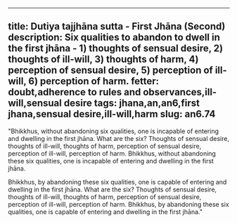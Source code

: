 ---
title: Dutiya tajjhāna sutta - First Jhāna (Second)
description: Six qualities to abandon to dwell in the first jhāna - 1) thoughts of sensual desire, 2) thoughts of ill-will, 3) thoughts of harm, 4) perception of sensual desire, 5) perception of ill-will, 6) perception of harm.
fetter: doubt,adherence to rules and observances,ill-will,sensual desire
tags: jhana,an,an6,first jhana,sensual desire,ill-will,harm
slug: an6.74
----

"Bhikkhus, without abandoning six qualities, one is incapable of entering and dwelling in the first jhāna. What are the six? Thoughts of sensual desire, thoughts of ill-will, thoughts of harm, perception of sensual desire, perception of ill-will, perception of harm. Bhikkhus, without abandoning these six qualities, one is incapable of entering and dwelling in the first jhāna.

Bhikkhus, by abandoning these six qualities, one is capable of entering and dwelling in the first jhāna. What are the six? Thoughts of sensual desire, thoughts of ill-will, thoughts of harm, perception of sensual desire, perception of ill-will, perception of harm. Bhikkhus, by abandoning these six qualities, one is capable of entering and dwelling in the first jhāna."
